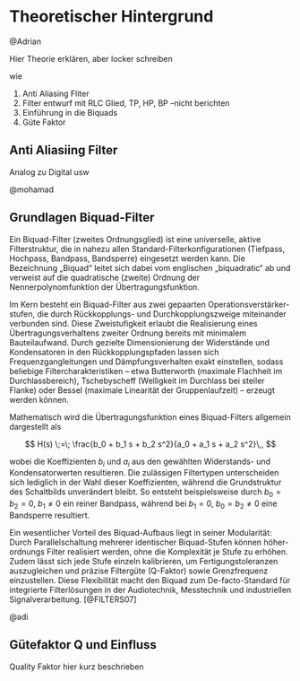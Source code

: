 # Theoretischer Hintergrund

@Adrian

Hier Theorie erklären, aber locker schreiben 

wie

1. Anti Aliasing Fliter
2. Filter entwurf mit RLC Glied, TP, HP, BP --nicht berichten
3. Einführung in die Biquads
4. Güte Faktor

## Anti Aliasiing Filter

Analog zu Digital usw


@mohamad 

## Grundlagen Biquad-Filter 

Ein Biquad-Filter (zweites Ordnungsglied) ist eine universelle, aktive Filterstruktur, die in nahezu allen Standard-Filterkonfigurationen (Tiefpass, Hochpass, Bandpass, Bandsperre) eingesetzt werden kann. Die Bezeichnung „Biquad“ leitet sich dabei vom englischen „biquadratic“ ab und verweist auf die quadratische (zweite) Ordnung der Nennerpolynomfunktion der Übertragungsfunktion.

Im Kern besteht ein Biquad-Filter aus zwei gepaarten Operationsverstärker­stufen, die durch Rückkopplungs- und Durchkopplungszweige miteinander verbunden sind. Diese Zweistufigkeit erlaubt die Realisierung eines Übertragungs­verhaltens zweiter Ordnung bereits mit minimalem Bauteilaufwand. Durch gezielte Dimensionierung der Widerstände und Kondensatoren in den Rückkopplungspfaden lassen sich Frequenzgangleitungen und Dämpfungs­verhalten exakt einstellen, sodass beliebige Filtercharakteristiken – etwa Butterworth (maximale Flachheit im Durchlassbereich), Tschebyscheff (Welligkeit im Durchlass bei steiler Flanke) oder Bessel (maximale Linearität der Gruppenlaufzeit) – erzeugt werden können.

Mathematisch wird die Übertragungsfunktion eines Biquad-Filters allgemein dargestellt als

$$
H(s) \;=\; \frac{b_0 + b_1 s + b_2 s^2}{a_0 + a_1 s + a_2 s^2}\,,
$$

wobei die Koeffizienten $b_i$ und $a_i$ aus den gewählten Widerstands- und Kondensatorwerten resultieren. Die zulässigen Filtertypen unterscheiden sich lediglich in der Wahl dieser Koeffizienten, während die Grundstruktur des Schaltbilds unverändert bleibt. So entsteht beispielsweise durch $b_0=b_2=0$, $b_1\neq0$ ein reiner Bandpass, während bei $b_1=0$, $b_0=b_2\neq0$ eine Bandsperre resultiert.

Ein wesentlicher Vorteil des Biquad-Aufbaus liegt in seiner Modularität: Durch Parallelschaltung mehrerer identischer Biquad-Stufen können höher­ordnungs Filter realisiert werden, ohne die Komplexität je Stufe zu erhöhen. Zudem lässt sich jede Stufe einzeln kalibrieren, um Fertigungstoleranzen auszugleichen und präzise Filter­güte (Q-Faktor) sowie Grenzfrequenz einzustellen. Diese Flexibilität macht den Biquad zum De-facto-Standard für integrierte Filterlösungen in der Audiotechnik, Messtechnik und industriellen Signal­verarbeitung.
[@FILTERS07]


@adi

## Gütefaktor Q und Einfluss
Quality Faktor hier kurz beschrieben